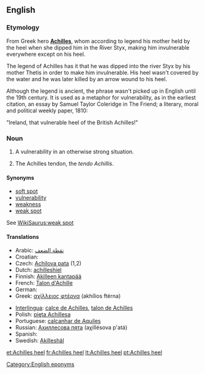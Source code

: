 ==English==
{{wikipedia}}

===Etymology===
From Greek hero '''[[Achilles]]''', whom according to legend his mother held by the heel when she dipped him in the River Styx, making him invulnerable everywhere except on his heel.

The legend of Achilles has it that he was dipped into the river Styx by his mother Thetis in order to make him invulnerable. His heel wasn't covered by the water and he was later killed by an arrow wound to his heel.

Although the legend is ancient, the phrase wasn't picked up in English until the 19th century. It is used as a metaphor for vulnerability, as in the earliest citation, an essay by Samuel Taylor Coleridge in The Friend; a literary, moral and political weekly paper, 1810:

"Ireland, that vulnerable heel of the British Achilles!"

===Noun===
{{en-noun|sg=[[Achilles]] [[heel]]}}

# A vulnerability in an otherwise strong situation.
# {{anatomy}} The Achilles tendon, the ''tendo Achillis''.

====Synonyms====
* [[soft spot]]
* [[vulnerability]]
* [[weakness]]
* [[weak spot]]

See [[WikiSaurus:weak spot]]

====Translations====
{{top}}
* Arabic: [[نقطة الضعف]]
* Croatian: {{t-|hr|Ahilova peta|f}}
* Czech: [[Achilova pata]] {{f}} (1,2)
* Dutch: [[achilleshiel]]
* Finnish: [[Akilleen kantapää]]
* French: [[Talon d'Achille]]
* German: {{t+|de|Achillesferse|f}}
* Greek: [[αχίλλειος φτέρνα]] (akhílios ftérna) {{f}}
{{mid}}
* [[Interlingua]]: [[calce de Achilles]], [[talon de Achilles]]
* Polish: [[pięta Achillesa]] {{f}}
* Portuguese: [[calcanhar de Aquiles]] {{m}}
* Russian: [[Ахиллесова пята]] (aχillésova p'atá) {{f}}
* Spanish: {{t-|es|Talón de Aquiles}}
* Swedish: [[Akilleshäl]] {{c}}
{{bottom}}

[[Category:English eponyms]]

[[et:Achilles heel]]
[[fr:Achilles heel]]
[[lt:Achilles heel]]
[[pt:Achilles heel]]